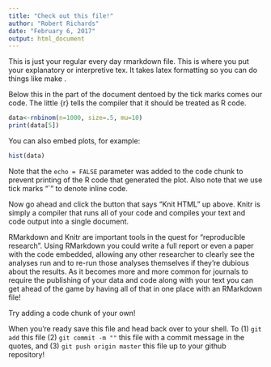 ```yaml
---
title: "Check out this file!"
author: "Robert Richards"
date: "February 6, 2017"
output: html_document
---
```

This is just your regular every day rmarkdown file. This is where you put your explanatory or interpretive tex. It takes latex formatting so you can do things like make \textit{italics}.

Below this in the part of the document dentoed by the tick marks comes our code. The little {r} tells the compiler that it should be treated as R code.

```r
data<-rnbinom(n=1000, size=.5, mu=10)
print(data[5])

```

You can also embed plots, for example:

```r
hist(data)
```

Note that the `echo = FALSE` parameter was added to the code chunk to prevent printing of the R code that generated the plot. Also note that we use tick marks "`" to denote inline code. 

Now go ahead and click the button that says "Knit HTML" up above. Knitr is simply a compiler that runs all of your code and compiles your text and code output into a single document.

RMarkdown and Knitr are important tools in the quest for "reproducible research". Using RMarkdown you could write a full report or even a paper with the code embedded, allowing any other researcher to clearly see the analyses run and to re-run those analyses themselves if they're dubious about the results. As it becomes more and more common for journals to require the publishing of your data and code along with your text you can get ahead of the game by having all of that in one place with an RMarkdown file!

Try adding a code chunk of your own! 


When you're ready save this file and head back over to your shell. To (1) `git add` this file (2) `git commit -m ""` this file with a commit message in the quotes, and (3) `git push origin master` this file up to your github repository!

